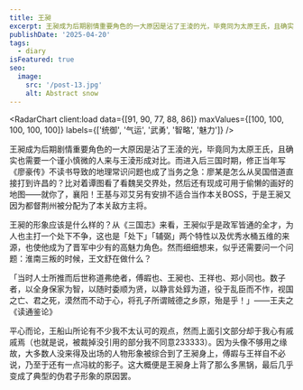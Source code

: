 ```yaml
---
title: 王昶
excerpt: 王昶成为后期剧情重要角色的一大原因是沾了王淩的光，毕竟同为太原王氏，且确实也需要一个谨小慎微的人来与王淩形成对比。
publishDate: '2025-04-20'
tags:
  - diary
isFeatured: true
seo:
  image:
    src: '/post-13.jpg'
    alt: Abstract snow
---
```



<RadarChart client:load data={[91, 90, 77, 88, 86]} maxValues={[100, 100, 100, 100, 100]} labels={['统御', '气运', '武勇', '智略', '魅力']} />

王昶成为后期剧情重要角色的一大原因是沾了王淩的光，毕竟同为太原王氏，且确实也需要一个谨小慎微的人来与王淩形成对比。而进入后三国时期，修正当年写《廖豪传》不读书导致的地理常识问题也成了当务之急：廖某是怎么从吴国借道直接打到许昌的？比对着谭图看了看魏吴交界处，然后还有现成可用于偷懒的画好的地图——就你了，襄阳！王基与邓艾另有安排不适合当作本关BOSS，于是王昶又因为都督荆州被分配为了本关敌方主将。

王昶的形象应该是什么样的？从《三国志》来看，王昶似乎是政军皆通的全才，为人也主打一个处下不争，这也是「处下」「辅弼」两个特性以及优秀水桶五维的来源，也使他成为了晋军中少有的高魅力角色。然而细细想来，似乎还需要问一个问题：淮南三叛的时候，王文舒在做什么？

「当时人士所推而后世称道弗绝者，傅嘏也、王昶也、王祥也、郑小同也。数子者，以全身保家为智，以随时委顺为贤，以静言处錞为道，役于乱臣而不怍，视国之亡、君之死，漠然而不动于心，将孔子所谓贼德之乡原，殆是乎！」——王夫之《读通鉴论》

平心而论，王船山所论有不少我不太认可的观点，然而上面引文部分却于我心有戚戚焉（也就是说，被裁掉没引用的部分我不同意233333）。因为头像不够用之缘故，大多数人没来得及出场的人物形象被综合到了王昶身上，傅嘏与王祥自不必说，乃至于还有一点冯紞的影子。这大概便是王昶身上背了那么多黑锅，最后几乎变成了典型的伪君子形象的原因罢。

